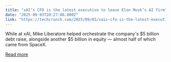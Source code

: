```yaml
---
title: "xAI’s CFO is the latest executive to leave Elon Musk’s AI firm"
date: "2025-09-03T20:27:06.000Z"
link: "https://techcrunch.com/2025/09/03/xais-cfo-is-the-latest-executive-to-leave-elon-musks-ai-firm/"
---
```


While at xAI, Mike Liberatore helped orchestrate the company's $5 billion debt raise, alongside another $5 billion in equity — almost half of which came from SpaceX. 

[Read more](https://techcrunch.com/2025/09/03/xais-cfo-is-the-latest-executive-to-leave-elon-musks-ai-firm/)
